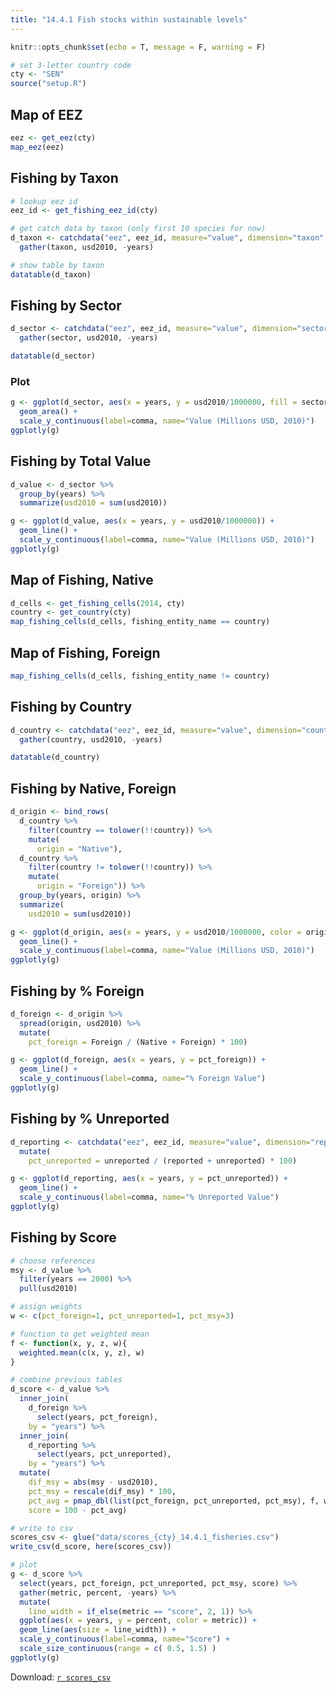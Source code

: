 ```yaml
---
title: "14.4.1 Fish stocks within sustainable levels"
---
```


```r
knitr::opts_chunk$set(echo = T, message = F, warning = F)
```

```r
# set 3-letter country code
cty <- "SEN"
source("setup.R")
```

## Map of EEZ

```r
eez <- get_eez(cty)
map_eez(eez)
```

## Fishing by Taxon

```r
# lookup eez id
eez_id <- get_fishing_eez_id(cty)

# get catch data by taxon (only first 10 species for now)
d_taxon <- catchdata("eez", eez_id, measure="value", dimension="taxon", limit = 10) %>% 
  gather(taxon, usd2010, -years)

# show table by taxon
datatable(d_taxon)
```

## Fishing by Sector

```r
d_sector <- catchdata("eez", eez_id, measure="value", dimension="sector") %>% 
  gather(sector, usd2010, -years)

datatable(d_sector)
```

### Plot

```r
g <- ggplot(d_sector, aes(x = years, y = usd2010/1000000, fill = sector)) +
  geom_area() +
  scale_y_continuous(label=comma, name="Value (Millions USD, 2010)")
ggplotly(g)
```

## Fishing by Total Value

```r
d_value <- d_sector %>% 
  group_by(years) %>% 
  summarize(usd2010 = sum(usd2010))

g <- ggplot(d_value, aes(x = years, y = usd2010/1000000)) +
  geom_line() +
  scale_y_continuous(label=comma, name="Value (Millions USD, 2010)")
ggplotly(g)
```

## Map of Fishing, Native

```r
d_cells <- get_fishing_cells(2014, cty)
country <- get_country(cty)
map_fishing_cells(d_cells, fishing_entity_name == country)
```

## Map of Fishing, Foreign

```r
map_fishing_cells(d_cells, fishing_entity_name != country)
```

## Fishing by Country

```r
d_country <- catchdata("eez", eez_id, measure="value", dimension="country") %>% 
  gather(country, usd2010, -years)

datatable(d_country)
```

## Fishing by Native, Foreign

```r
d_origin <- bind_rows(
  d_country %>% 
    filter(country == tolower(!!country)) %>% 
    mutate(
      origin = "Native"),
  d_country %>% 
    filter(country != tolower(!!country)) %>% 
    mutate(
      origin = "Foreign")) %>% 
  group_by(years, origin) %>% 
  summarize(
    usd2010 = sum(usd2010))

g <- ggplot(d_origin, aes(x = years, y = usd2010/1000000, color = origin)) +
  geom_line() +
  scale_y_continuous(label=comma, name="Value (Millions USD, 2010)")
ggplotly(g)
```

## Fishing by % Foreign

```r
d_foreign <- d_origin %>% 
  spread(origin, usd2010) %>% 
  mutate(
    pct_foreign = Foreign / (Native + Foreign) * 100)

g <- ggplot(d_foreign, aes(x = years, y = pct_foreign)) +
  geom_line() +
  scale_y_continuous(label=comma, name="% Foreign Value")
ggplotly(g)
```

## Fishing by % Unreported

```r
d_reporting <- catchdata("eez", eez_id, measure="value", dimension="reporting-status") %>%
  mutate(
    pct_unreported = unreported / (reported + unreported) * 100)

g <- ggplot(d_reporting, aes(x = years, y = pct_unreported)) +
  geom_line() +
  scale_y_continuous(label=comma, name="% Unreported Value")
ggplotly(g)
```

## Fishing by Score

```r
# choose references
msy <- d_value %>% 
  filter(years == 2000) %>% 
  pull(usd2010)

# assign weights
w <- c(pct_foreign=1, pct_unreported=1, pct_msy=3)

# function to get weighted mean
f <- function(x, y, z, w){
  weighted.mean(c(x, y, z), w)
}

# combine previous tables
d_score <- d_value %>% 
  inner_join(
    d_foreign %>% 
      select(years, pct_foreign),
    by = "years") %>% 
  inner_join(
    d_reporting %>% 
      select(years, pct_unreported),
    by = "years") %>% 
  mutate(
    dif_msy = abs(msy - usd2010),
    pct_msy = rescale(dif_msy) * 100,
    pct_avg = pmap_dbl(list(pct_foreign, pct_unreported, pct_msy), f, w),
    score = 100 - pct_avg)

# write to csv
scores_csv <- glue("data/scores_{cty}_14.4.1_fisheries.csv")
write_csv(d_score, here(scores_csv))

# plot
g <- d_score %>% 
  select(years, pct_foreign, pct_unreported, pct_msy, score) %>% 
  gather(metric, percent, -years) %>% 
  mutate(
    line_width = if_else(metric == "score", 2, 1)) %>% 
  ggplot(aes(x = years, y = percent, color = metric)) +
  geom_line(aes(size = line_width)) +
  scale_y_continuous(label=comma, name="Score") +
  scale_size_continuous(range = c( 0.5, 1.5) ) 
ggplotly(g)
```

Download: [`r scores_csv`](`r raw_url`/`r scores_csv`)
